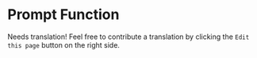 # Prompt Function

Needs translation! Feel free to contribute a translation by clicking the `Edit this page` button on the right side.